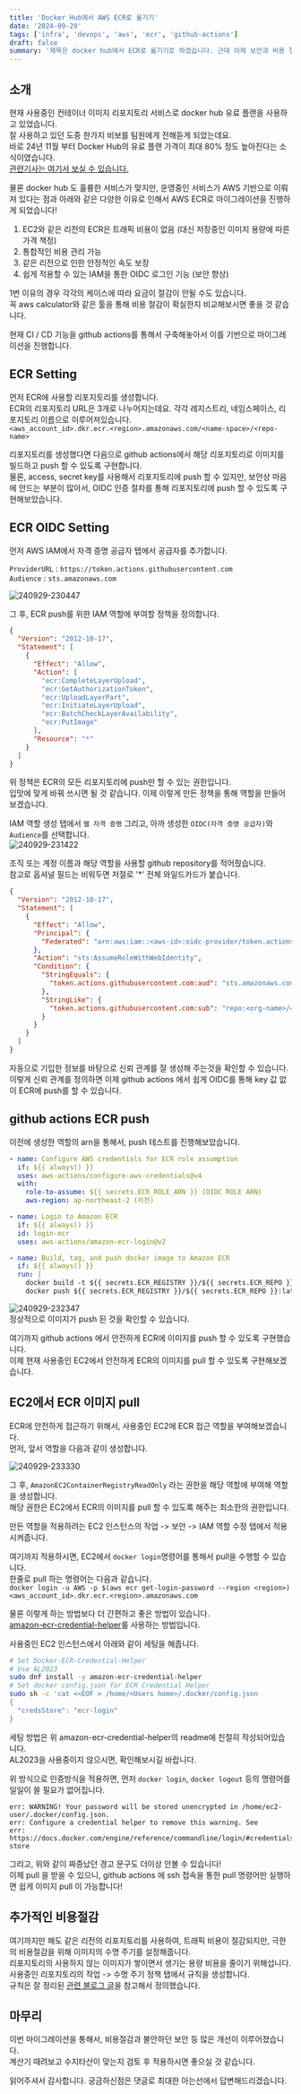 ```yaml
---
title: 'Docker Hub에서 AWS ECR로 옮기기'
date: '2024-09-29'
tags: ['infra', 'devops', 'aws', 'ecr', 'github-actions']
draft: false
summary: '제목은 docker hub에서 ECR로 옮기기로 하겠습니다. 근데 이제 보안과 비용 절감을 곁들인'
---
```


## 소개

현재 사용중인 컨테이너 이미지 리포지토리 서비스로 docker hub 유료 플랜을 사용하고 있었습니다.  
잘 사용하고 있던 도중 한가지 비보를 팀원에게 전해듣게 되었는데요.  
바로 24년 11월 부터 Docker Hub의 유료 플랜 가격이 최대 80% 정도 높아진다는 소식이였습니다.  
[관련기사는 여기서 보실 수 있습니다.](https://zdnet.co.kr/view/?no=20240915011826)

물론 docker hub 도 훌륭한 서비스가 맞지만, 운영중인 서비스가 AWS 기반으로 이뤄져 있다는 점과 아래와 같은 다양한 이유로 인해서 AWS ECR로 마이그레이션을 진행하게 되었습니다!

1. EC2와 같은 리전의 ECR은 트래픽 비용이 없음 (대신 저장중인 이미지 용량에 따른 가격 책정)
2. 통합적인 비용 관리 가능
3. 같은 리전으로 인한 안정적인 속도 보장
4. 쉽게 적용할 수 있는 IAM을 통한 OIDC 로그인 기능 (보안 향상)

1번 이유의 경우 각각의 케이스에 따라 요금이 절감이 안될 수도 있습니다.  
꼭 aws calculator와 같은 툴을 통해 비용 절감이 확실한지 비교해보시면 좋을 것 같습니다.

현재 CI / CD 기능을 github actions를 통해서 구축해놓아서 이를 기반으로 마이그레이션을 진행합니다.

## ECR Setting

먼저 ECR에 사용할 리포지토리를 생성합니다.  
ECR의 리포지토리 URL은 3개로 나누어지는데요. 각각 레지스트리, 네임스페이스, 리포지토리 이름으로 이루어져있습니다.  
`<aws_account_id>.dkr.ecr.<region>.amazonaws.com/<name-space>/<repo-name>`

리포지토리를 생성했다면 다음으로 github actions에서 해당 리포지토리로 이미지를 빌드하고 push 할 수 있도록 구현합니다.  
물론, access, secret key를 사용해서 리포지토리에 push 할 수 있지만, 보안상 마음에 안드는 부분이 많아서, OIDC 인증 절차를 통해 리포지토리에 push 할 수 있도록 구현해보았습니다.

## ECR OIDC Setting

먼저 AWS IAM에서 자격 증명 공급자 탭에서 공급자를 추가합니다.

`ProviderURL` : `https://token.actions.githubusercontent.com`  
`Audience` : `sts.amazonaws.com`

![240929-230447](/static/images/blog/docker-hub-ecr-migration/240929-230447.png)

그 후, ECR push를 위한 IAM 역할에 부여할 정책을 정의합니다.

```json
{
  "Version": "2012-10-17",
  "Statement": [
    {
      "Effect": "Allow",
      "Action": [
        "ecr:CompleteLayerUpload",
        "ecr:GetAuthorizationToken",
        "ecr:UploadLayerPart",
        "ecr:InitiateLayerUpload",
        "ecr:BatchCheckLayerAvailability",
        "ecr:PutImage"
      ],
      "Resource": "*"
    }
  ]
}
```

위 정책은 ECR의 모든 리포지토리에 push만 할 수 있는 권한입니다.  
입맛에 맞게 바꿔 쓰시면 될 것 같습니다.
이제 이렇게 만든 정책을 통해 역할을 만들어 보겠습니다.

IAM 역할 생성 탭에서 `웹 자격 증명` 그리고, 아까 생성한 `OIDC(자격 증명 공급자)`와 `Audience`를 선택합니다.  
![240929-231422](/static/images/blog/docker-hub-ecr-migration/240929-231422.png)

조직 또는 계정 이름과 해당 역할을 사용할 github repository를 적어줬습니다.  
참고로 옵셔널 필드는 비워두면 저절로 '\*' 전체 와일드카드가 붙습니다.

```json
{
  "Version": "2012-10-17",
  "Statement": [
    {
      "Effect": "Allow",
      "Principal": {
        "Federated": "arn:aws:iam::<aws-id>:oidc-provider/token.actions.githubusercontent.com"
      },
      "Action": "sts:AssumeRoleWithWebIdentity",
      "Condition": {
        "StringEquals": {
          "token.actions.githubusercontent.com:aud": "sts.amazonaws.com"
        },
        "StringLike": {
          "token.actions.githubusercontent.com:sub": "repo:<org-name>/<repository-name>:*"
        }
      }
    }
  ]
}
```

자동으로 기입한 정보를 바탕으로 신뢰 관계를 잘 생성해 주는것을 확인할 수 있습니다.  
이렇게 신뢰 관계를 정의하면 이제 github actions 에서 쉽게 OIDC를 통해 key 값 없이 ECR에 push를 할 수 있습니다.

## github actions ECR push

이전에 생성한 역할의 arn을 통해서, push 테스트를 진행해보았습니다.

```yaml
- name: Configure AWS credentials for ECR role assumption
  if: ${{ always() }}
  uses: aws-actions/configure-aws-credentials@v4
  with:
    role-to-assume: ${{ secrets.ECR_ROLE_ARN }} (OIDC ROLE ARN)
    aws-region: ap-northeast-2 (리전)

- name: Login to Amazon ECR
  if: ${{ always() }}
  id: login-ecr
  uses: aws-actions/amazon-ecr-login@v2

- name: Build, tag, and push docker image to Amazon ECR
  if: ${{ always() }}
  run: |
    docker build -t ${{ secrets.ECR_REGISTRY }}/${{ secrets.ECR_REPO }}:latest .
    docker push ${{ secrets.ECR_REGISTRY }}/${{ secrets.ECR_REPO }}:latest
```

![240929-232347](/static/images/blog/docker-hub-ecr-migration/240929-232347.png)  
정상적으로 이미지가 push 된 것을 확인할 수 있습니다.

여기까지 github actions 에서 안전하게 ECR에 이미지를 push 할 수 있도록 구현했습니다.  
이제 현재 사용중인 EC2에서 안전하게 ECR의 이미지를 pull 할 수 있도록 구현해보겠습니다.

## EC2에서 ECR 이미지 pull

ECR에 안전하게 접근하기 위해서, 사용중인 EC2에 ECR 접근 역할을 부여해보겠습니다.  
먼저, 앞서 역할을 다음과 같이 생성합니다.

![240929-233330](/static/images/blog/docker-hub-ecr-migration/240929-233330.png)

그 후, `AmazonEC2ContainerRegistryReadOnly` 라는 권한을 해당 역할에 부여해 역할을 생성합니다.  
해당 권한은 EC2에서 ECR의 이미지를 pull 할 수 있도록 해주는 최소한의 권한입니다.

만든 역할을 적용하려는 EC2 인스턴스의 작업 -> 보안 -> IAM 역할 수정 탭에서 적용시켜줍니다.

여기까지 적용하시면, EC2에서 `docker login`명령어를 통해서 pull을 수행할 수 있습니다.  
한줄로 pull 하는 명령어는 다음과 같습니다.  
`docker login -u AWS -p $(aws ecr get-login-password --region <region>) <aws_account_id>.dkr.ecr.<region>.amazonaws.com
`

물론 이렇게 하는 방법보다 더 간편하고 좋은 방법이 있습니다.  
[amazon-ecr-credential-helper](https://github.com/awslabs/amazon-ecr-credential-helper)룰 사용하는 방법입니다.

사용중인 EC2 인스턴스에서 아래와 같이 세팅을 해줍니다.

```sh
# Set Docker-ECR-Credential-Helper
# Use AL2023
sudo dnf install -y amazon-ecr-credential-helper
# Set docker config.json for ECR Credential Helper
sudo sh -c 'cat <<EOF > /home/<Users home>/.docker/config.json
{
  "credsStore": "ecr-login"
}
```

세팅 방법은 위 amazon-ecr-credential-helper의 readme에 친절히 작성되어있습니다.  
AL2023을 사용중이지 않으시면, 확인해보시길 바랍니다.

위 방식으로 인증방식을 적용하면, 먼저 `docker login`, `docker logout` 등의 명령어를 일일이 쓸 필요가 없어집니다.

```log
err: WARNING! Your password will be stored unencrypted in /home/ec2-user/.docker/config.json.
err: Configure a credential helper to remove this warning. See
err: https://docs.docker.com/engine/reference/commandline/login/#credentials-store
```

그리고, 위와 같이 짜증났던 경고 문구도 더이상 안볼 수 있습니다!  
이제 pull 을 받을 수 있으니, github actions 에 ssh 접속을 통한 pull 명령어만 실행하면 쉽게 이미지 pull 이 가능합니다!

## 추가적인 비용절감

여기까지만 해도 같은 리전의 리포지토리를 사용하여, 트래픽 비용이 절감되지만, 극한의 비용절감을 위해 이미지의 수명 주기를 설정해줍니다.  
리포지토리의 사용하지 않는 이미지가 쌓이면서 생기는 용량 비용을 줄이기 위해섭니다.  
사용중인 리포지토리의 작업 -> 수명 주기 정책 탭에서 규칙을 생성합니다.  
규칙은 잘 정리된 [관련 블로그 글](https://velog.io/@480/%EA%B0%84%EB%8B%A8%ED%95%98%EA%B2%8C-AWS-ECR-%EB%B9%84%EC%9A%A9-%EC%A4%84%EC%9D%B4%EA%B8%B0)을 참고해서 정의했습니다.

## 마무리

이번 마이그레이션을 통해서, 비용절감과 불안하던 보안 등 많은 개선이 이루어졌습니다.  
계산기 때려보고 수지타산이 맞는지 검토 후 적용하시면 좋으실 것 같습니다.

읽어주셔서 감사합니다. 궁금하신점은 댓글로 최대한 아는선에서 답변해드리겠습니다.

